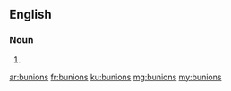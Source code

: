 ==English==

===Noun===
{{head|en}}

# {{plural of|bunion}}

[[ar:bunions]]
[[fr:bunions]]
[[ku:bunions]]
[[mg:bunions]]
[[my:bunions]]